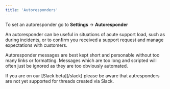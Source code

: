 ```yaml
---
title: 'Autoresponders'
---
```


To set an autoresponder go to **Settings** → **Autoresponder**

An autoresponder can be useful in situations of acute support load, such as during incidents, or to confirm you received a support request and manage expectations with customers.

Autoresponder messages are best kept short and personable without too many links or formatting. Messages which are too long and scripted will often just be ignored as they are too obviously automated.

<Warning>
  If you are on our [Slack beta](/slack) please be aware that autresponders are not yet supported
  for threads created via Slack.
</Warning>
